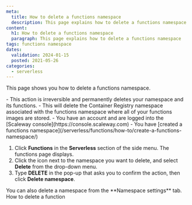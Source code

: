 ```yaml
---
meta:
  title: How to delete a functions namespace
  description: This page explains how to delete a functions namespace
content:
  h1: How to delete a functions namespace
  paragraph: This page explains how to delete a functions namespace
tags: functions namespace 
dates:
  validation: 2024-01-15
  posted: 2021-05-26
categories:
  - serverless
---
```


This page shows you how to delete a functions namespace.

<Macro id="iam-requirements" />

<Message type="important">
  - This action is irreversible and permanently deletes your namespace and its functions.
  - This will delete the Container Registry namespace associated with the functions namespace where all of your functions images are stored.
</Message>

<Message type="requirement">
  - You have an account and are logged into the [Scaleway console](https://console.scaleway.com)
  - You have [created a functions namespace](/serverless/functions/how-to/create-a-functions-namespace/)
</Message>

1. Click **Functions** in the **Serverless** section of the side menu. The functions page displays.
2. Click the <Icon name="more" /> icon next to the namespace you want to delete, and select **Delete** from the drop-down menu.
3. Type **DELETE** in the pop-up that asks you to confirm the action, then click **Delete namespace**.

<Message type="tip">
  You can also delete a namespace from the **Namespace settings** tab.
</Message>

<Navigation title="See also">
  <PreviousButton to="/serverless/functions/how-to/delete-a-function/">How to delete a function</PreviousButton>
</Navigation>
